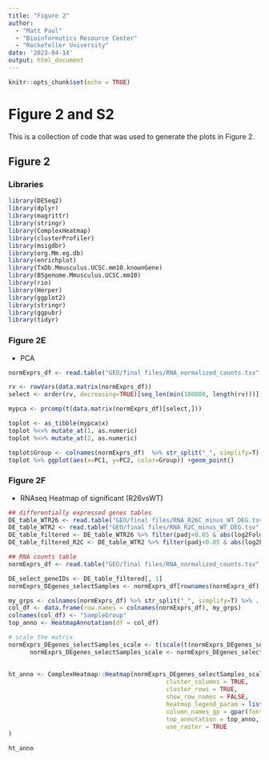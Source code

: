 ```yaml
---
title: "Figure 2"
author: 
  - "Matt Paul"
  - "Bioinformatics Resource Center"
  - "Rockefeller University"
date: '2023-04-14'
output: html_document
---
```


```r
knitr::opts_chunk$set(echo = TRUE)
```

# Figure 2 and S2
This is a collection of code that was used to generate the plots in Figure 2. 

## Figure 2

### Libraries

```r
library(DESeq2)
library(dplyr)
library(magrittr)
library(stringr)
library(ComplexHeatmap)
library(clusterProfiler)
library(msigdbr)
library(org.Mm.eg.db)
library(enrichplot)
library(TxDb.Mmusculus.UCSC.mm10.knownGene)
library(BSgenome.Mmusculus.UCSC.mm10)
library(rio)
library(Herper)
library(ggplot2)
library(stringr)
library(ggpubr)
library(tidyr)
```

### Figure 2E
- PCA

```R
normExprs_df <- read.table("GEO/final files/RNA_normalized_counts.tsv", header = T, row.names=1)

rv <- rowVars(data.matrix(normExprs_df))
select <- order(rv, decreasing=TRUE)[seq_len(min(100000, length(rv)))]

mypca <- prcomp(t(data.matrix(normExprs_df)[select,]))

toplot <- as_tibble(mypca$x)
toplot %<>% mutate_at(1, as.numeric)
toplot %<>% mutate_at(2, as.numeric)

toplot$Group <- colnames(normExprs_df)  %>% str_split("_", simplify=T) %>% .[,1]
toplot %>% ggplot(aes(x=PC1, y=PC2, color=Group)) +geom_point()

```


### Figure 2F
- RNAseq Heatmap of significant (R26vsWT)


```r
## differentially expressed genes tables 
DE_table_WTR26 <- read.table("GEO/final files/RNA_R26C_minus_WT_DEG.tsv", header = T)
DE_table_WTR2 <- read.table("GEO/final files/RNA_R2C_minus_WT_DEG.tsv", header = T)
DE_table_filtered <- DE_table_WTR26 %>% filter(padj<0.05 & abs(log2FoldChange) >1)
DE_table_filtered_R2C <- DE_table_WTR2 %>% filter(padj<0.05 & abs(log2FoldChange) >1)

## RNA counts table
normExprs_df <- read.table("GEO/final files/RNA_normalized_counts.tsv", header = T, row.names=1)


```

```r
DE_select_geneIDs <- DE_table_filtered[, 1]
normExprs_DEgenes_selectSamples <- normExprs_df[rownames(normExprs_df) %in% DE_select_geneIDs,]

my_grps <- colnames(normExprs_df) %>% str_split("_", simplify=T) %>% .[,1]
col_df <- data.frame(row.names = colnames(normExprs_df), my_grps)
colnames(col_df) <- "SampleGroup"
top_anno <- HeatmapAnnotation(df = col_df)

# scale the matrix 
normExprs_DEgenes_selectSamples_scale <- t(scale(t(normExprs_DEgenes_selectSamples)))
      normExprs_DEgenes_selectSamples_scale <- normExprs_DEgenes_selectSamples_scale[, rownames(col_df)] # make sure matrix is in same order of samples as annotations
      
      
ht_anno <- ComplexHeatmap::Heatmap(normExprs_DEgenes_selectSamples_scale,
                                            cluster_columns = TRUE,
                                            cluster_rows = TRUE,
                                            show_row_names = FALSE,
                                            heatmap_legend_param = list(title = "z-score"),
                                            column_names_gp = gpar(fontsize = 10),
                                            top_annotation = top_anno,
                                            use_raster = TRUE
)

ht_anno 
```


